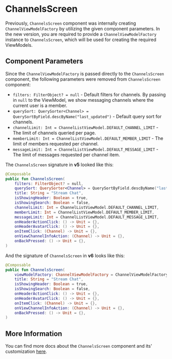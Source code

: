 # ChannelsScreen

Previously, `ChannelsScreen` component was internally creating `ChannelViewModelFactory` by utilizing the given component parameters.
In the new version, you are required to provide a `ChannelViewModelFactory` instance to `ChannelsScreen`, which will be used for creating the required ViewModels.

## Component Parameters

Since the `ChannelViewModelFactory` is passed directly to the `ChannelsScreen` component, the following parameters were removed from `ChannelsScreen` component:
- `filters: FilterObject? = null` - Default filters for channels. By passing in `null` to the ViewModel, we show messaging channels where the current user is a member.
- `querySort: QuerySorter<Channel> = QuerySortByField.descByName("last_updated")` - Default query sort for channels.
- `channelLimit: Int = ChannelListViewModel.DEFAULT_CHANNEL_LIMIT` - The limit of channels queried per page.
- `memberLimit: Int = ChannelListViewModel.DEFAULT_MEMBER_LIMIT` - The limit of members requested per channel.
- `messageLimit: Int = ChannelListViewModel.DEFAULT_MESSAGE_LIMIT` - The limit of messages requested per channel item.

The `ChannelsScreen` signature in **v5** looked like this:

```kotlin
@Composable
public fun ChannelsScreen(
    filters: FilterObject? = null,
    querySort: QuerySorter<Channel> = QuerySortByField.descByName("last_updated"),
    title: String = "Stream Chat",
    isShowingHeader: Boolean = true,
    isShowingSearch: Boolean = false,
    channelLimit: Int = ChannelListViewModel.DEFAULT_CHANNEL_LIMIT,
    memberLimit: Int = ChannelListViewModel.DEFAULT_MEMBER_LIMIT,
    messageLimit: Int = ChannelListViewModel.DEFAULT_MESSAGE_LIMIT,
    onHeaderActionClick: () -> Unit = {},
    onHeaderAvatarClick: () -> Unit = {},
    onItemClick: (Channel) -> Unit = {},
    onViewChannelInfoAction: (Channel) -> Unit = {},
    onBackPressed: () -> Unit = {},
)
```

And the signature of `ChannelsScreen` in **v6** looks like this:
```kotlin
@Composable
public fun ChannelsScreen(
    viewModelFactory: ChannelViewModelFactory = ChannelViewModelFactory(),
    title: String = "Stream Chat",
    isShowingHeader: Boolean = true,
    isShowingSearch: Boolean = false,
    onHeaderActionClick: () -> Unit = {},
    onHeaderAvatarClick: () -> Unit = {},
    onItemClick: (Channel) -> Unit = {},
    onViewChannelInfoAction: (Channel) -> Unit = {},
    onBackPressed: () -> Unit = {},
)
```

## More Information
You can find more docs about the `ChannelsScreen` component and its' customization [here](../../03-compose/04-channel-components/01-channels-screen.mdx).

